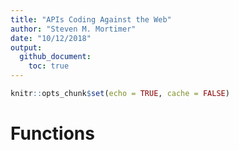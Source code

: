 ```yaml
---
title: "APIs Coding Against the Web"
author: "Steven M. Mortimer"
date: "10/12/2018"
output: 
  github_document:
    toc: true
---
```


```r
knitr::opts_chunk$set(echo = TRUE, cache = FALSE)
```

# Functions
